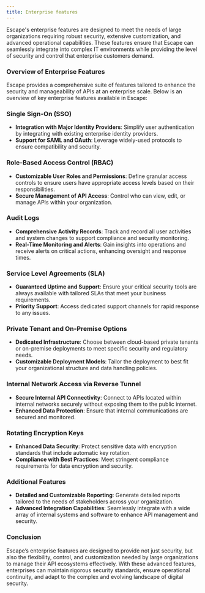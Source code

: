```yaml
---
title: Enterprise features
---
```


Escape's enterprise features are designed to meet the needs of large organizations requiring robust security, extensive customization, and advanced operational capabilities. These features ensure that Escape can seamlessly integrate into complex IT environments while providing the level of security and control that enterprise customers demand.

### Overview of Enterprise Features

Escape provides a comprehensive suite of features tailored to enhance the security and manageability of APIs at an enterprise scale. Below is an overview of key enterprise features available in Escape:

### Single Sign-On (SSO)

- **Integration with Major Identity Providers**: Simplify user authentication by integrating with existing enterprise identity providers.
- **Support for SAML and OAuth**: Leverage widely-used protocols to ensure compatibility and security.

### Role-Based Access Control (RBAC)

- **Customizable User Roles and Permissions**: Define granular access controls to ensure users have appropriate access levels based on their responsibilities.
- **Secure Management of API Access**: Control who can view, edit, or manage APIs within your organization.

### Audit Logs

- **Comprehensive Activity Records**: Track and record all user activities and system changes to support compliance and security monitoring.
- **Real-Time Monitoring and Alerts**: Gain insights into operations and receive alerts on critical actions, enhancing oversight and response times.

### Service Level Agreements (SLA)

- **Guaranteed Uptime and Support**: Ensure your critical security tools are always available with tailored SLAs that meet your business requirements.
- **Priority Support**: Access dedicated support channels for rapid response to any issues.

### Private Tenant and On-Premise Options

- **Dedicated Infrastructure**: Choose between cloud-based private tenants or on-premise deployments to meet specific security and regulatory needs.
- **Customizable Deployment Models**: Tailor the deployment to best fit your organizational structure and data handling policies.

### Internal Network Access via Reverse Tunnel

- **Secure Internal API Connectivity**: Connect to APIs located within internal networks securely without exposing them to the public internet.
- **Enhanced Data Protection**: Ensure that internal communications are secured and monitored.

### Rotating Encryption Keys

- **Enhanced Data Security**: Protect sensitive data with encryption standards that include automatic key rotation.
- **Compliance with Best Practices**: Meet stringent compliance requirements for data encryption and security.

### Additional Features

- **Detailed and Customizable Reporting**: Generate detailed reports tailored to the needs of stakeholders across your organization.
- **Advanced Integration Capabilities**: Seamlessly integrate with a wide array of internal systems and software to enhance API management and security.

### Conclusion

Escape’s enterprise features are designed to provide not just security, but also the flexibility, control, and customization needed by large organizations to manage their API ecosystems effectively. With these advanced features, enterprises can maintain rigorous security standards, ensure operational continuity, and adapt to the complex and evolving landscape of digital security.
